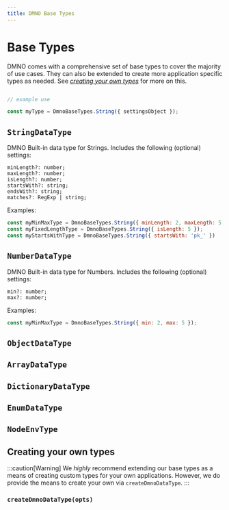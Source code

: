 ```yaml
---
title: DMNO Base Types
---
```


# Base Types

DMNO comes with a comprehensive set of base types to cover the majority of use cases. They can also be extended to create more application specific types as needed. See [_creating your own types_](/reference/config-engine/base-types/#creating-your-own-types) for more on this. 

```javascript

// example use

const myType = DmnoBaseTypes.String({ settingsObject });
```


## `StringDataType`

DMNO Built-in data type for Strings. Includes the following (optional) settings: 

```
minLength?: number;
maxLength?: number;
isLength?: number;
startsWith?: string;
endsWith?: string;
matches?: RegExp | string;
```

Examples: 
```javascript
const myMinMaxType = DmnoBaseTypes.String({ minLength: 2, maxLength: 5 });
const myFixedLengthType = DmnoBaseTypes.String({ isLength: 5 });
const myStartsWithType = DmnoBaseTypes.String({ startsWith: 'pk_' })

```


## `NumberDataType`

DMNO Built-in data type for Numbers. Includes the following (optional) settings: 

```
min?: number;
max?: number;
```

Examples: 
```javascript
const myMinMaxType = DmnoBaseTypes.String({ min: 2, max: 5 });

```


## `ObjectDataType`


## `ArrayDataType`


## `DictionaryDataType`


## `EnumDataType`


## `NodeEnvType` 

## Creating your own types

:::caution[Warning]
  We _highly_ recommend extending our base types as a means of creating custom types for your own applications. However, we do provide the means to create your own via `createDmnoDataType`. 
:::


### `createDmnoDataType(opts)` 
